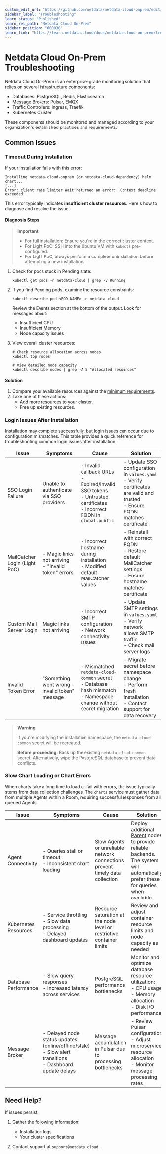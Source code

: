 ```yaml
---
custom_edit_url: "https://github.com/netdata/netdata-cloud-onprem/edit/master/docs/learn.netdata.cloud/troubleshooting.md"
sidebar_label: "Troubleshooting"
learn_status: "Published"
learn_rel_path: "Netdata Cloud On-Prem"
sidebar_position: "600030"
learn_link: "https://learn.netdata.cloud/docs/netdata-cloud-on-prem/troubleshooting"
---
```


# Netdata Cloud On-Prem Troubleshooting

Netdata Cloud On-Prem is an enterprise-grade monitoring solution that relies on several infrastructure components:

- Databases: PostgreSQL, Redis, Elasticsearch
- Message Brokers: Pulsar, EMQX
- Traffic Controllers: Ingress, Traefik
- Kubernetes Cluster

These components should be monitored and managed according to your organization's established practices and requirements.

## Common Issues

### Timeout During Installation

If your installation fails with this error:

```
Installing netdata-cloud-onprem (or netdata-cloud-dependency) helm chart...
[...]
Error: client rate limiter Wait returned an error:  Context deadline exceeded.
```

This error typically indicates **insufficient cluster resources**. Here's how to diagnose and resolve the issue.

#### Diagnosis Steps

> **Important**
>
> - For full installation: Ensure you're in the correct cluster context.
> - For Light PoC: SSH into the Ubuntu VM with `kubectl` pre-configured.
> - For Light PoC, always perform a complete uninstallation before attempting a new installation.

1. Check for pods stuck in Pending state:

   ```shell
   kubectl get pods -n netdata-cloud | grep -v Running
   ```

2. If you find Pending pods, examine the resource constraints:

   ```shell
   kubectl describe pod <POD_NAME> -n netdata-cloud
   ```

   Review the Events section at the bottom of the output. Look for messages about:
    - Insufficient CPU
    - Insufficient Memory
    - Node capacity issues

3. View overall cluster resources:

   ```shell
   # Check resource allocation across nodes
   kubectl top nodes
   
   # View detailed node capacity
   kubectl describe nodes | grep -A 5 "Allocated resources"
   ```

#### Solution

1. Compare your available resources against the [minimum requirements](/docs/netdata-cloud-on-prem/installation#system-requirements).
2. Take one of these actions:
    - Add more resources to your cluster.
    - Free up existing resources.

### Login Issues After Installation

Installation may complete successfully, but login issues can occur due to configuration mismatches. This table provides a quick reference for troubleshooting common login issues after installation.

| Issue                         | Symptoms                                                | Cause                                                                                                                         | Solution                                                                                                                          |
|-------------------------------|---------------------------------------------------------|-------------------------------------------------------------------------------------------------------------------------------|-----------------------------------------------------------------------------------------------------------------------------------|
| SSO Login Failure             | Unable to authenticate via SSO providers                | - Invalid callback URLs<br/>- Expired/invalid SSO tokens<br/>- Untrusted certificates<br/>- Incorrect FQDN in `global.public` | - Update SSO configuration in `values.yaml`<br/>- Verify certificates are valid and trusted<br/>- Ensure FQDN matches certificate |
| MailCatcher Login (Light PoC) | - Magic links not arriving<br/>- "Invalid token" errors | - Incorrect hostname during installation<br/>- Modified default MailCatcher values                                            | - Reinstall with correct FQDN<br/>- Restore default MailCatcher settings<br/>- Ensure hostname matches certificate                |
| Custom Mail Server Login      | Magic links not arriving                                | - Incorrect SMTP configuration<br/>- Network connectivity issues                                                              | - Update SMTP settings in `values.yaml`<br/>- Verify network allows SMTP traffic<br/>- Check mail server logs                     |
| Invalid Token Error           | "Something went wrong - invalid token" message          | - Mismatched `netdata-cloud-common` secret<br/>- Database hash mismatch<br/>- Namespace change without secret migration       | - Migrate secret before namespace change<br/>- Perform fresh installation<br/>- Contact support for data recovery                 |

> **Warning**
>
> If you're modifying the installation namespace, the `netdata-cloud-common` secret will be recreated.
>
> **Before proceeding**: Back up the existing `netdata-cloud-common` secret. Alternatively, wipe the PostgreSQL database to prevent data conflicts.

### Slow Chart Loading or Chart Errors

When charts take a long time to load or fail with errors, the issue typically stems from data collection challenges. The `charts` service must gather data from multiple Agents within a Room, requiring successful responses from all queried Agents.

| Issue                | Symptoms                                                                                                        | Cause                                                                        | Solution                                                                                                                                                                                  |
|----------------------|-----------------------------------------------------------------------------------------------------------------|------------------------------------------------------------------------------|-------------------------------------------------------------------------------------------------------------------------------------------------------------------------------------------|
| Agent Connectivity   | - Queries stall or timeout<br/>- Inconsistent chart loading                                                     | Slow Agents or unreliable network connections prevent timely data collection | Deploy additional [Parent](/docs/observability-centralization-points) nodes to provide reliable backends. The system will automatically prefer these for queries when available |
| Kubernetes Resources | - Service throttling<br/>- Slow data processing<br/>- Delayed dashboard updates                                 | Resource saturation at the node level or restrictive container limits        | Review and adjust container resource limits and node capacity as needed                                                                                                                   |
| Database Performance | - Slow query responses<br/>- Increased latency across services                                                  | PostgreSQL performance bottlenecks                                           | Monitor and optimize database resource utilization:<br/>- CPU usage<br/>- Memory allocation<br/>- Disk I/O performance                                                                    |
| Message Broker       | - Delayed node status updates (online/offline/stale)<br/>- Slow alert transitions<br/>- Dashboard update delays | Message accumulation in Pulsar due to processing bottlenecks                 | - Review Pulsar configuration<br/>- Adjust microservice resource allocation<br/>- Monitor message processing rates                                                                        |

## Need Help?

If issues persist:

1. Gather the following information:

    - Installation logs
    - Your cluster specifications

2. Contact support at `support@netdata.cloud`.
